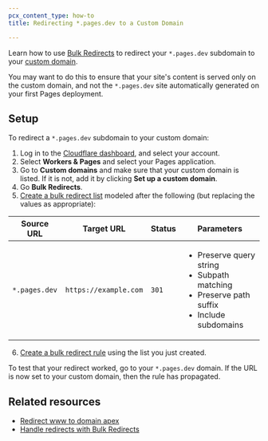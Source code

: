 ```yaml
---
pcx_content_type: how-to
title: Redirecting *.pages.dev to a Custom Domain

---
```



Learn how to use [Bulk Redirects](/rules/url-forwarding/bulk-redirects/) to redirect your `*.pages.dev` subdomain to your [custom domain](/pages/configuration/custom-domains/).

You may want to do this to ensure that your site's content is served only on the custom domain, and not the `*.pages.dev` site automatically generated on your first Pages deployment.

## Setup

To redirect a `*.pages.dev` subdomain to your custom domain:

1. Log in to the [Cloudflare dashboard](https://dash.cloudflare.com/?to=/:account/pages/view/:pages-project/domains), and select your account.
2. Select **Workers & Pages** and select your Pages application.
3. Go to **Custom domains** and make sure that your custom domain is listed. If it is not, add it by clicking **Set up a custom domain**.
4. Go **Bulk Redirects**.
5. [Create a bulk redirect list](/rules/url-forwarding/bulk-redirects/create-dashboard/#1-create-a-bulk-redirect-list) modeled after the following (but replacing the values as appropriate):

<Example>

| Source URL    | Target URL            | Status | Parameters                                                                                                               |
| ------------- | --------------------- | ------ | ------------------------------------------------------------------------------------------------------------------------ |
| `*.pages.dev` | `https://example.com` | `301`  | <ul><li>Preserve query string</li><li>Subpath matching</li><li>Preserve path suffix</li><li>Include subdomains</li></ul> |

</Example>

6. [Create a bulk redirect rule](/rules/url-forwarding/bulk-redirects/create-dashboard/#2-create-a-bulk-redirect-rule) using the list you just created.

To test that your redirect worked, go to your `*.pages.dev` domain. If the URL is now set to your custom domain, then the rule has propagated.

## Related resources

* [Redirect www to domain apex](/pages/how-to/www-redirect/)
* [Handle redirects with Bulk Redirects](/rules/url-forwarding/bulk-redirects/)
